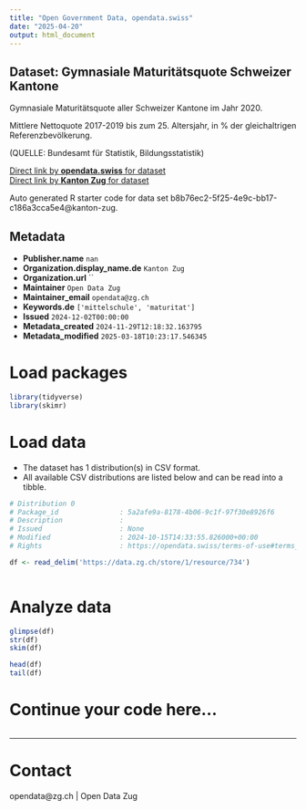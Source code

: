 ```yaml
---
title: "Open Government Data, opendata.swiss"
date: "2025-04-20"
output: html_document
---
```


## Dataset: Gymnasiale Maturitätsquote Schweizer Kantone

Gymnasiale Maturitätsquote aller Schweizer Kantone im Jahr 2020.

Mittlere Nettoquote 2017-2019 bis zum 25. Altersjahr, in % der gleichaltrigen Referenzbevölkerung.

(QUELLE: Bundesamt für Statistik, Bildungsstatistik)

[Direct link by **opendata.swiss** for dataset](https://opendata.swiss/de/dataset/gymnasiale-maturitatsquote-schweizer-kantone)<br>
[Direct link by **Kanton Zug** for dataset](https://www.zg.ch/behoerden/gesundheitsdirektion/statistikfachstelle/themen/bildung/mittelschulen)

Auto generated R starter code for data set b8b76ec2-5f25-4e9c-bb17-c186a3cca5e4@kanton-zug.

## Metadata

- **Publisher.name** `nan`
- **Organization.display_name.de** `Kanton Zug`
- **Organization.url** ``
- **Maintainer** `Open Data Zug`
- **Maintainer_email** `opendata@zg.ch`
- **Keywords.de** `['mittelschule', 'maturitat']`
- **Issued** `2024-12-02T00:00:00`
- **Metadata_created** `2024-11-29T12:18:32.163795`
- **Metadata_modified** `2025-03-18T10:23:17.546345`


# Load packages

```r

library(tidyverse)
library(skimr)

```

# Load data

-   The dataset has 1 distribution(s) in CSV format.
-   All available CSV distributions are listed below and can be read into a tibble.

```r

# Distribution 0
# Package_id               : 5a2afe9a-8178-4b06-9c1f-97f30e8926f6
# Description              : 
# Issued                   : None
# Modified                 : 2024-10-15T14:33:55.826000+00:00
# Rights                   : https://opendata.swiss/terms-of-use#terms_by

df <- read_delim('https://data.zg.ch/store/1/resource/734')



```

# Analyze data

```r

glimpse(df)
str(df)
skim(df)

head(df)
tail(df)

```

# Continue your code here...

```r

```

------------------------------------------------------------------------

# Contact

opendata@zg.ch | Open Data Zug
